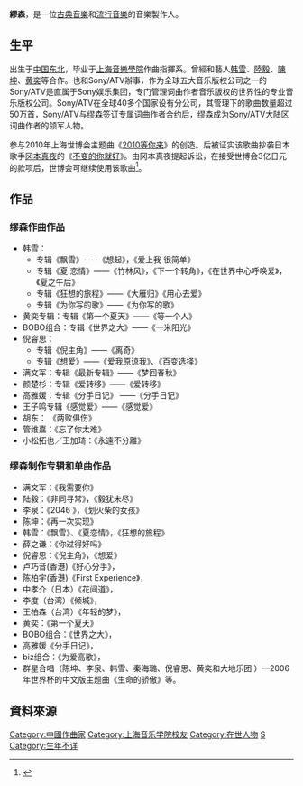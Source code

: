 {{blpsources|time=2021-06-01}}
{{藝人
|姓名     = 缪森
|類型     = 作曲家
|圖片     = 
|圖片簡介 = 
|本名     = 
|英文名   =
|暱稱     =
|其他藝名 = 
|國籍     = {{PRC}}
|民族     = 
|籍貫     = 
|出生日期 = 
|出生地點 = {{CHN}}
|逝世日期 = <!-- {{Death date and age|YYYY|MM|DD|YYYY|MM|DD}}（死亡在前，出生在后） -->
|逝世地點 = 
|職業     = [[音乐制作|音乐制作]]
|語言     = [[普通话|普通话]]
|教育程度 = [[上海音乐学院|上海音乐学院]]
|宗教信仰 = 
|配偶     = 
|兒女     = 
|父母     = 
|代表作   = 《竹林风》，《下一个转角》，《在世界中心呼唤爱》，《夏之午后》
|活躍年代 = 
|經紀公司 = 
|主持節目 = 
|獎項     = 
|網站     = 
}}
'''繆森'''，是一位[[古典音樂|古典音樂]]和[[流行音樂|流行音樂]]的音樂製作人。

==生平==
出生于[[中华人民共和国|中国]][[中国东北地区|东北]]，毕业于[[上海音樂學院|上海音樂學院]]作曲指揮系。曾經和藝人[[韩雪|韩雪]]、[[陸毅|陸毅]]、[[陳坤|陳坤]]、[[黄奕|黄奕]]等合作。也和Sony/ATV辦事，作为全球五大音乐版权公司之一的Sony/ATV是直属于Sony娱乐集团，专门管理词曲作者音乐版权的世界性的专业音乐版权公司。Sony/ATV在全球40多个国家设有分公司，其管理下的歌曲数量超过50万首，Sony/ATV与缪森签订专属词曲作者合约后，缪森成为Sony/ATV大陆区词曲作者的领军人物。

参与2010年上海世博会主题曲《[[2010等你来|2010等你来]]》的创造。后被证实该歌曲抄袭日本歌手[[冈本真夜|冈本真夜]]的《[[不變的你就好_(岡本真夜單曲)|不变的你就好]]》。由冈本真夜提起诉讼，在接受世博会3亿日元的款项后，世博会可继续使用该歌曲<ref>{{Cite web|url=http://qnck.cyol.com/content/2010-04/23/content_3199266.htm|title=上海世博会向冈本真夜求曲--舆情频道|accessdate=2018-11-17|work=qnck.cyol.com|archive-date=2018-11-17|archive-url=https://web.archive.org/web/20181117114525/http://qnck.cyol.com/content/2010-04/23/content_3199266.htm|dead-url=no}}</ref>。

==作品==
===缪森作曲作品===
*韩雪：
**专辑《飘雪》----《想起》，《爱上我 很简单》
**专辑《夏 恋情》——《竹林风》，《下一个转角》，《在世界中心呼唤爱》，《夏之午后》
**专辑《狂想的旅程》——《大雁归》《用心去爱》
**专辑《为你写的歌》——《为你写的歌》
*黄奕专辑：专辑《第一个夏天》——《等一个人》
*BOBO组合：专辑《世界之大》——《一米阳光》
*倪睿思：
**专辑《倪主角》——《离奇》
**专辑《想爱》——《爱我原谅我》、《百变选择》
*满文军：专辑《最新专辑》——《梦回春秋》
*颜楚杉：专辑《爱转移》——《爱转移》
*高雅媛：专辑《分手日记》 ——《分手日记》
*王子鸣专辑《感觉爱》——《感觉爱》
*胡东： 《两败俱伤》
*管维嘉：《忘了你太难》
*小松拓也／王加琦：《永遠不分離》

===缪森制作专辑和单曲作品===
*满文军：《我需要你》
*陆毅：《非同寻常》，《毅犹未尽》
*李泉：《2046 》，《划火柴的女孩》
*陈坤：《再一次实现》
*韩雪：《飘雪》、《夏恋情》，《狂想的旅程》
*薛之谦：《你过得好吗》
*倪睿思：《倪主角》，《想爱》
*卢巧音(香港)《好心分手》，
*陈柏宇(香港)《First Experience》，
*中孝介（日本）《花间道》，
*李度（台湾）《倾城》，
*王柏森（台湾）《年轻的梦》，
*黄奕：《第一个夏天》
*BOBO组合：《世界之大》，
*高雅媛《分手日记》，
*biz组合：《为爱高歌》，
*群星合唱（陈坤、李泉、韩雪、秦海璐、倪睿思、黄奕和大地乐团 ）—2006年世界杯的中文版主题曲《生命的骄傲》等。

==資料來源==
<references />

{{Authority control}}
{{DEFAULTSORT:M}}
[[Category:中國作曲家|Category:中國作曲家]]
[[Category:上海音乐学院校友|Category:上海音乐学院校友]]
[[Category:在世人物|Category:在世人物]]
[[Category:繆姓|S]]
[[Category:生年不详|Category:生年不详]]